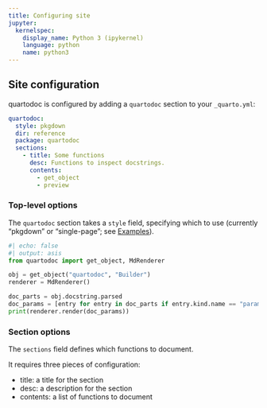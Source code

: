 ```yaml
---
title: Configuring site
jupyter:
  kernelspec:
    display_name: Python 3 (ipykernel)
    language: python
    name: python3
---
```


## Site configuration

quartodoc is configured by adding a `quartodoc` section to your `_quarto.yml`:

```yaml
quartodoc:
  style: pkgdown
  dir: reference
  package: quartodoc
  sections:
    - title: Some functions
      desc: Functions to inspect docstrings.
      contents:
        - get_object
        - preview
```

### Top-level options

The `quartodoc` section takes a `style` field, specifying which [](`quartodoc.Builder`)
to use (currently "pkgdown" or "single-page"; see [Examples](/examples/)).

```python
#| echo: false
#| output: asis
from quartodoc import get_object, MdRenderer

obj = get_object("quartodoc", "Builder")
renderer = MdRenderer()

doc_parts = obj.docstring.parsed
doc_params = [entry for entry in doc_parts if entry.kind.name == "parameters"][0]
print(renderer.render(doc_params))
```

### Section options

The `sections` field defines which functions to document.

It requires three pieces of configuration:

* title: a title for the section
* desc: a description for the section
* contents: a list of functions to document

